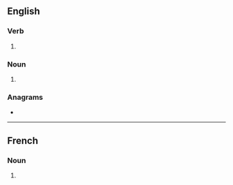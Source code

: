 ==English==

===Verb===
{{head|en|verb form}}

# {{en-third-person singular of|pillage}}

===Noun===
{{head|en|noun form}}

# {{plural of|pillage|lang=en}}

===Anagrams===
* {{anagrams|en|a=aegillps|spillage}}

----

==French==

===Noun===
{{head|fr|noun plural form|g=m}}

# {{plural of|pillage|lang=fr}}
